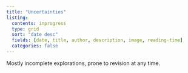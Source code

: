 ```yaml
---
title: "Uncertainties"
listing:
  contents: inprogress
  type: grid
  sort: "date desc"
  fields: [date, title, author, description, image, reading-time]
  categories: false
---
```


Mostly incomplete explorations, prone to revision at any time.
